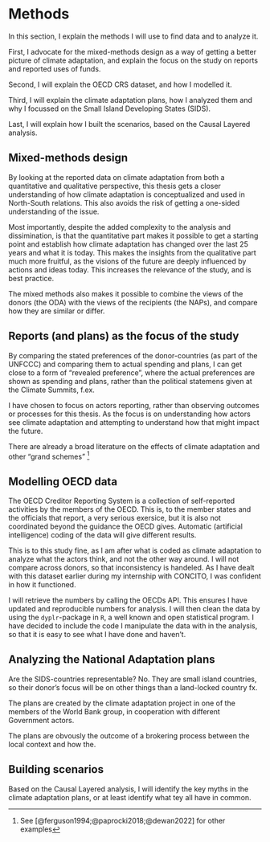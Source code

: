 # Methods

In this section, I explain the methods I will use to find data and to analyze it. 

First, I advocate for the mixed-methods design as a way of getting a better picture of climate adaptation, and explain the focus on the study on reports and reported uses of funds. 

Second, I will explain the OECD CRS dataset, and how I modelled it. 

Third, I will explain the climate adaptation plans, how I analyzed them and why I focussed on the Small Island Developing States (SIDS). 

Last, I will explain how I built the scenarios, based on the Causal Layered analysis. 

## Mixed-methods design

By looking at the reported data on climate adaptation from both a quantitative and qualitative perspective, this thesis gets a closer understanding of how climate adaptation is conceptualized and used in North-South relations. This also avoids the risk of getting a one-sided understanding of the issue. 

Most importantly, despite the added complexity to the analysis and dissimination, is that the quantitative part makes it possible to get a starting point and establish how climate adaptation has changed over the last 25 years and what it is today. This makes the insights from the qualitative part much more fruitful, as the visions of the future are deeply influenced by actions and ideas today. This increases the relevance of the study, and is best practice. 

The mixed methods also makes it possible to combine the views of the donors (the ODA) with the views of the recipients (the NAPs), and compare how they are similar or differ. 

## Reports (and plans) as the focus of the study 

By comparing the stated preferences of the donor-countries (as part of the UNFCCC) and comparing them to actual spending and plans, I can get close to a form of "revealed preference", where the actual preferences are shown as spending and plans, rather than the political statemens given at the Climate Summits, f.ex. 

I have chosen to focus on actors reporting, rather than observing outcomes or processes for this thesis. As the focus is on understanding how actors see climate adaptation and attempting to understand how that might impact the future.

There are already a broad literature on the effects of climate adaptation and other "grand schemes" ^[See [@ferguson1994;@paprocki2018;@dewan2022] for other examples]

## Modelling OECD data

The OECD Creditor Reporting System is a collection of self-reported activities by the members of the OECD. This is, to the member states and the officials that report, a very serious exersice, but it is also not coordinated beyond the guidance the OECD gives. Automatic (artificial intelligence) coding of the data will give different results. 

This is to this study fine, as I am after what is coded as climate adaptation to analyze what the actors think, and not the other way around. I will not compare across donors, so that inconsistency is handeled. As I have dealt with this dataset earlier during my internship with CONCITO, I was confident in how it functioned. 

I will retrieve the numbers by calling the OECDs API. This ensures I have updated and reproducible numbers for analysis. I will then clean the data by using the `dyplr`-package in `R`, a well known and open statistical program. I have decided to include the code I manipulate the data with in the analysis, so that it is easy to see what I have done and haven't. 

## Analyzing the National Adaptation plans

Are the SIDS-countries representable? No. They are small island countries, so their donor's focus will be on other things than a land-locked country fx. 

The plans are created by the climate adaptation project in one of the members of the World Bank group, in cooperation with different Government actors. 

The plans are obvously the outcome of a brokering process between the local context and how the. 

## Building scenarios 

Based on the Causal Layered analysis, I will identify the key myths in the climate adaptation plans, or at least identify what tey all have in common. 